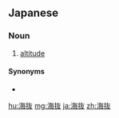 {{also|海拔}}
==Japanese==
{{ja-kanjitab|かい|ばつ|yomi=on}}

===Noun===
{{ja-noun|かいばつ}}

# [[altitude]] {{gloss|height measured from sea}}
#: {{ja-usex|海抜を測量する|かいばつ を そくりょう する|survey the height above sea level}}

====Synonyms====
* {{ja-r|標高|ひょうこう}}

[[hu:海抜]]
[[mg:海抜]]
[[ja:海抜]]
[[zh:海抜]]